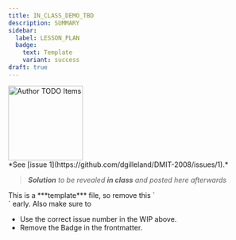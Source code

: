 ```yaml
---
title: IN_CLASS_DEMO_TBD
description: SUMMARY
sidebar:
  label: LESSON_PLAN
  badge: 
    text: Template
    variant: success
draft: true
---
```



<Image src={todo} alt="Author TODO Items" class="float-end ml-3" width="150" />
<Aside title="Work-In-Progress (WIP)" type="caution">
*See [issue 1](https://github.com/dgilleland/DMIT-2008/issues/1).*
</Aside>

> ***Solution** to be revealed **in class** and posted here afterwards*


<Aside type="danger" title="Remove Me!">
  This is a ***template*** file, so remove this `<Aside>` early. Also make sure to
  
  - Use the correct issue number in the WIP above.
  - Remove the Badge in the frontmatter.
</Aside>
